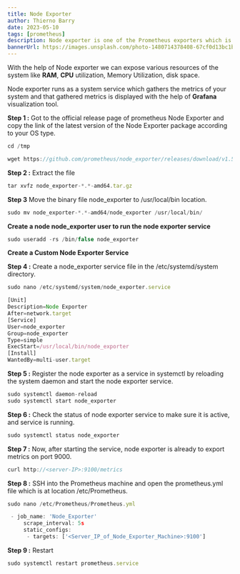 ```yaml
---
title: Node Exporter
author: Thierno Barry
date: 2023-05-10
tags: [prometheus]
description: Node exporter is one of the Prometheus exporters which is used to expose servers or system OS metrics.
bannerUrl: https://images.unsplash.com/photo-1480714378408-67cf0d13bc1b
---
```


With the help of Node exporter we can expose various resources of the system like **RAM**, **CPU** utilization, Memory Utilization, disk space.

Node exporter runs as a system service which gathers the metrics of your system and that gathered metrics is displayed with the help of **Grafana** visualization tool.

**Step 1 :** Got to the official release page of prometheus Node Exporter and copy the link of the latest version of the Node Exporter package according to your OS type.

```jsx
cd /tmp
```

```jsx
wget https://github.com/prometheus/node_exporter/releases/download/v1.5.0/node_exporter-1.5.0.linux-amd64.tar.gz
```

**Step 2 :** Extract the file

```jsx
tar xvfz node_exporter-*.*-amd64.tar.gz
```

**Step 3** Move the binary file node_exporter to /usr/local/bin location.

```jsx
sudo mv node_exporter-*.*-amd64/node_exporter /usr/local/bin/
```

**Create a node node_exporter user to run the node exporter service**

```jsx
sudo useradd -rs /bin/false node_exporter
```

**Create a Custom Node Exporter Service**

**Step 4 :** Create a node_exporter service file in the /etc/systemd/system directory.

```jsx
sudo nano /etc/systemd/system/node_exporter.service
```

```jsx
[Unit]
Description=Node Exporter
After=network.target
[Service]
User=node_exporter
Group=node_exporter
Type=simple
ExecStart=/usr/local/bin/node_exporter
[Install]
WantedBy=multi-user.target
```

**Step 5 :** Register the node exporter as a service in systemctl by reloading the system daemon and start the node exporter service.

```jsx
sudo systemctl daemon-reload
sudo systemctl start node_exporter
```

**Step 6 :** Check the status of node exporter service to make sure it is active, and service is running.

```jsx
sudo systemctl status node_exporter
```

**Step 7 :** Now, after starting the service, node exporter is already to export metrics on port 9000.

```jsx
curl http://<server-IP>:9100/metrics
```

**Step 8 :** SSH into the Prometheus machine and open the prometheus.yml file which is at location /etc/Prometheus.

```jsx
sudo nano /etc/Prometheus/Prometheus.yml
```

```jsx
 - job_name: 'Node_Exporter'
     scrape_interval: 5s
     static_configs:
      - targets: ['<Server_IP_of_Node_Exporter_Machine>:9100']
```

**Step 9 :** Restart

```jsx
sudo systemctl restart prometheus.service
```

